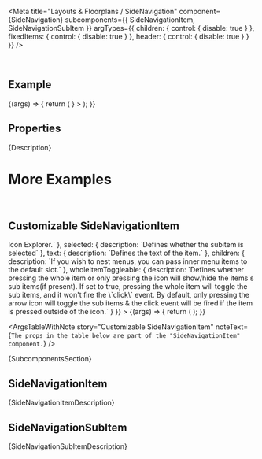 
<Meta
  title="Layouts & Floorplans / SideNavigation"
  component={SideNavigation}
  subcomponents={{ SideNavigationItem, SideNavigationSubItem }}
  argTypes={{
    children: { control: { disable: true } },
    fixedItems: { control: { disable: true } },
    header: { control: { disable: true } }
  }}
/>

<DocsHeader since="0.10.0" />

<br />

## Example

<Canvas>
  <Story name="Default">
    {(args) => {
      return (
        <SideNavigation
          {...args}
          fixedItems={
            <>
              <SideNavigationItem text="Useful Links" icon="chain-link" />
              <SideNavigationItem text="History" icon="history" />
            </>
          }
        >
          <SideNavigationItem text="Home" icon="home" />
          <SideNavigationItem text="People" expanded icon="group">
            <SideNavigationSubItem text="From My Team" />
            <SideNavigationSubItem text="From Other Teams" />
          </SideNavigationItem>
          <SideNavigationItem text="Locations" icon="locate-me" selected />
          <SideNavigationItem text="Events" icon="calendar">
            <SideNavigationSubItem text="Local" />
            <SideNavigationSubItem text="Others" />
          </SideNavigationItem>
        </SideNavigation>
      );
    }}
  </Story>
</Canvas>

## Properties

<ArgsTableWithNote story="." />

<Markdown>{Description}</Markdown>

# More Examples

<br />

## Customizable SideNavigationItem

<Canvas>
  <Story
    name="Customizable SideNavigationItem"
    args={{
      expanded: true,
      icon: 'wrench',
      selected: false,
      text: 'Customizable Item',
      wholeItemToggleable: false
    }}
    argTypes={{
      collapsed: { table: { disable: true } },
      fixedItems: { table: { disable: true } },
      header: { table: { disable: true } },
      onSelectionChange: { table: { disable: true } },
      className: { table: { disable: true } },
      style: { table: { disable: true } },
      expanded: { description: `Defines if the item is expanded` },
      icon: {
        description: `Defines the icon of the item. \n\nThe SAP-icons font provides numerous options. See all the available icons in the <ui5-link target="_blank" href="https://openui5.hana.ondemand.com/test-resources/sap/m/demokit/iconExplorer/webapp/index.html" class="api-table-content-cell-link">Icon Explorer</ui5-link>.`
      },
      selected: { description: `Defines whether the subitem is selected` },
      text: { description: `Defines the text of the item.` },
      children: { description: `If you wish to nest menus, you can pass inner menu items to the default slot.` },
      wholeItemToggleable: {
        description: `Defines whether pressing the whole item or only pressing the icon will show/hide the items's sub items(if present). If set to true, pressing the whole item will toggle the sub items, and it won't fire the \`click\` event. By default, only pressing the arrow icon will toggle the sub items & the click event will be fired if the item is pressed outside of the icon.`
      }
    }}
  >
    {(args) => {
      return (
        <SideNavigation>
          <SideNavigationItem {...args}>
            <SideNavigationSubItem text="SideNavigationSubItem 1" />
            <SideNavigationSubItem text="SideNavigationSubItem 2" />
          </SideNavigationItem>
        </SideNavigation>
      );
    }}
  </Story>
</Canvas>

<ArgsTableWithNote
  story="Customizable SideNavigationItem"
  noteText={`The props in the table below are part of the "SideNavigationItem" component.`}
/>

<Markdown>{SubcomponentsSection}</Markdown>

## SideNavigationItem

<Markdown>{SideNavigationItemDescription}</Markdown>

## SideNavigationSubItem

<Markdown>{SideNavigationSubItemDescription}</Markdown>

<Footer />
